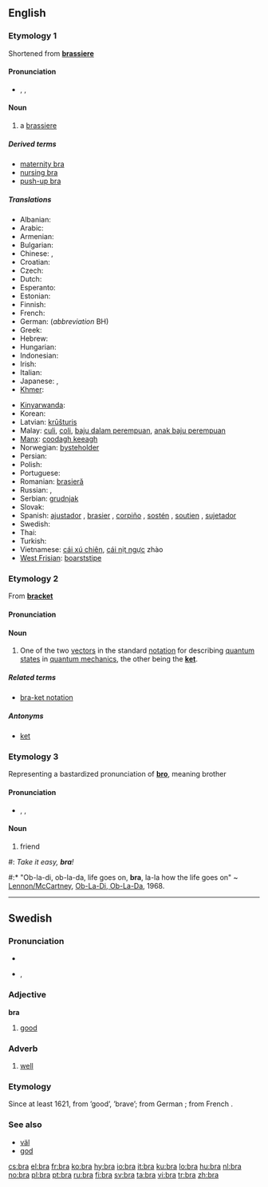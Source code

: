 ==English==

===Etymology 1===
Shortened from '''[[brassiere]]'''

====Pronunciation====
* {{enPR|brä}}, {{IPA|/brɑː/}}, {{SAMPA|/brA:/}}
*: {{rhymes|ɑː}}

====Noun====
{{wikipedia|Brassiere}}
{{en-noun}}

# a [[brassiere]]

=====Derived terms=====
* [[maternity bra]]
* [[nursing bra]]
* [[push-up bra]]

=====Translations=====
{{trans-top|brassiere}}
* Albanian: {{t-|sq|gjimbajtëse|f|xs=Albanian}}
* Arabic: {{t-|ar|حمالة صدر|m|tr=ħammá:la ʂadr|sc=Arab}}
* Armenian: {{t-|hy|կրծկալ|tr=krtskal|sc=Hayeren|xs=Armenian}}
* Bulgarian: {{t-|bg|сутиен|m|tr=sutien|sc=Cyrl}}
* Chinese: {{t-|cmn|奶罩|tr=nǎizhào|sc=Hani|xs=Mandarin}}, {{t-|cmn|胸罩|tr=xiōngzhào|sc=Hani|xs=Mandarin}}
* Croatian: {{t-|hr|grudnjak}}
* Czech: {{t+|cs|podprsenka|f}}
* Dutch: {{t-|nl|bustenhouder|m}}
* Esperanto: {{t-|eo|mamzono|xs=Esperanto}}<!--this belongs in the entry for the Esperanto word, not here: (literally: breast belt)-->
* Estonian: {{t-|et|rinnahoidja}}
* Finnish: {{t+|fi|rintaliivit|p}}
* French: {{t+|fr|soutien-gorge|m}}
* German: {{t+|de|Büstenhalter|m}} (''abbreviation'' BH)
* Greek: {{t+|el|σουτιέν|n|tr=soutién|sc=Grek}}
* Hebrew: {{t-|he|חזייה|f|tr=khaziya|sc=Hebr}}
* Hungarian: {{t+|hu|melltartó}}
* Indonesian: {{t-|id|kutang|xs=Indonesian}}
* Irish: {{t+|ga|cíochbheart|m|xs=Irish}}
* Italian: {{t+|it|reggipetto|m}}
* Japanese: {{t-|ja|ブラ|tr=bura|sc=Jpan}}, {{t-|ja|ブラジャー|tr=burajā|sc=Jpan}}
* [[Khmer]]: {{t-|km|ឤវទនាប់|tr=aow dtroh-noep|xs=Khmer}}
{{trans-mid}}
* [[Kinyarwanda]]: {{t-|rw|isutiye|xs=Kinyarwanda}}
* Korean: {{t-|ko|브래지어|tr=beuraejieo|sc=Hang}}
* Latvian: [[krūšturis]]
* Malay: [[culi]], [[coli]], [[baju dalam perempuan]], [[anak baju perempuan]]
* [[Manx]]: [[coodagh keeagh]]
* Norwegian: [[bysteholder]]
* Persian: {{t+|fa|پستان بند|tr=pestan band|sc=fa-Arab|xs=Persian}}
* Polish: {{t+|pl|biustonosz|m}}
* Portuguese: {{t+|pt|sutiã|m}}
* Romanian: [[brasieră]]
* Russian: {{t|ru|бюстгальтер|m|tr=b'ustgál’ter|sc=Cyrl}}, {{t|ru|лифчик|m|tr=lífčik|sc=Cyrl}}
* Serbian: [[grudnjak]] {{m}}
* Slovak: {{t-|sk|podprsenka|f}}
* Spanish: [[ajustador]] {{m}} {{italbrac|Cuba}}, [[brasier]] {{m}} {{italbrac|Central America|Colombia|Dominican Republic|Mexico|Puerto Rico}}, [[corpiño]] {{m}} {{italbrac|Argentina|Paraguay|Uruguay}}, [[sostén]] {{m}} {{italbrac|now especially Bolivia|Chile|Ecuador|Venezuela}},  [[soutien]] {{m}} {{italbrac|Uruguay}}, [[sujetador]] {{m}} {{italbrac|Spain}}
* Swedish: {{t+|sv|behå}}
* Thai: {{t-|th|เครื่องยกทรง|tr=kheerìì'ongyôkthrong|xs=Thai}}
* Turkish: {{t+|tr|sutyen}}
* Vietnamese: [[cái xú chiên]], [[cái nịt ngực]] zhào
* [[West Frisian]]: [[boarststipe]]
{{trans-bottom}}

===Etymology 2===
From '''[[bracket]]'''

====Pronunciation====
{{rfp|If this has the same pronunciation as etymology 1, then remove this section and move the other pronunciation section above the "Etymology 1" header and change it to level 3}}

====Noun====
{{wikipedia|Bra-ket_notation}}
{{en-noun}}

# {{physics}} One of the two [[vector]]s in the standard [[notation]] for describing [[quantum state]]s in [[quantum mechanics]], the other being the '''[[ket]]'''.

=====Related terms=====
* [[bra-ket notation]]

=====Antonyms=====
* [[ket]]

===Etymology 3===
Representing a bastardized pronunciation of '''[[bro]]''', meaning brother

====Pronunciation====
* {{enPR|brä}}, {{IPA|/brɑː/}}, {{SAMPA|/brA:/}}
{{rhymes|-ɑː}}

====Noun====
{{en-noun}}

# {{slang}} friend<!--, used in lieu of the cockney or Australian "mate", also thought to be a bastardization of "bro," which is short for brother-->
<!--One (grammatically correct) example is sufficient: #: ''Wha'ppening '''bra'''?''-->
#: ''Take it easy, '''bra'''!''
#:* "Ob-la-di, ob-la-da, life goes on, '''bra''', la-la how the life goes on" ~ [[w:Lennon/McCartney|Lennon/McCartney]], [[w:Ob-La-Di,_Ob-La-Da|Ob-La-Di, Ob-La-Da]], 1968.

----

==Swedish==

===Pronunciation===
* {{audio|Sv-bra.ogg|audio}}
* {{IPA|/brɑː/|lang=sv}}, {{SAMPA|/brA:/}}

===Adjective===
'''bra'''
{{sv-adj-irreg|bra|bra|bra|bra|bra|bättre|bäste|bästa|bästa|bäst}}

# [[good]]

===Adverb===
{{sv-adv|bättre|bäst}}

# [[well]]

===Etymology===
Since at least 1621, from ''{{term|braf|lang=sv}}'' ’good’, ’brave’; from German ''{{term|brav|lang=de}}''; from French ''{{term|brave|lang=fr}}''.

===See also===
* [[väl]]
* [[god]]

[[cs:bra]]
[[el:bra]]
[[fr:bra]]
[[ko:bra]]
[[hy:bra]]
[[io:bra]]
[[it:bra]]
[[ku:bra]]
[[lo:bra]]
[[hu:bra]]
[[nl:bra]]
[[no:bra]]
[[pl:bra]]
[[pt:bra]]
[[ru:bra]]
[[fi:bra]]
[[sv:bra]]
[[ta:bra]]
[[vi:bra]]
[[tr:bra]]
[[zh:bra]]